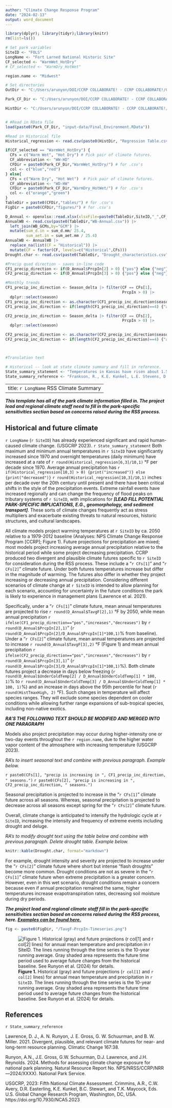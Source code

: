 ```yaml
---
author: "Climate Change Response Program"
date: "2024-02-13"
output: word_document
---
```


```r
library(dplyr); library(tidyr);library(knitr)
rm(list=ls())

# Set park variables
SiteID <- "FOLS"
LongName <- "Fort Larned National Historic Site"
CF_selected <- "WarmWet_HotDry"
# CF_selected <- "WarmDry_HotWet"

region.name <- "Midwest"

# Set directories
OutDir <- "C:/Users/arunyon/DOI/CCRP COLLABORATE! - CCRP COLLABORATE!/01 PROJECT Collaboration/Science, Adaptation, Planning/Resource Stewardship Strategies (RSS)/Current Park Folders/2024_FOLS/"

Park_CF_Dir <- "C:/Users/arunyon/DOI/CCRP COLLABORATE! - CCRP COLLABORATE!/01 PROJECT Collaboration/Science, Adaptation, Planning/Resource Stewardship Strategies (RSS)/Current Park Folders/2024_FOLS/FOLS-Climate Futures/"

HistDir <- "C:/Users/arunyon/DOI/CCRP COLLABORATE! - CCRP COLLABORATE!/01 PROJECT Collaboration/Science, Adaptation, Planning/Resource Stewardship Strategies (RSS)/Current Park Folders/2024_FOLS/FOLS-Historical/"


# #Read in RData file
load(paste0(Park_CF_Dir, "input-data/Final_Environment.RData"))

#Read in Historical file
Historical_regression <- read.csv(paste0(HistDir, "Regression Table.csv"))

if(CF_selected == "WarmWet_HotDry") {
  CFs = c("Warm Wet", "Hot Dry") # Pick pair of climate futures.
  CF_abbreviation <- "WW-HD"
  CFDir = paste0(Park_CF_Dir,"WarmWet_HotDry/") # for .csv's
  col <- c("blue","red")
} else{
  CFs = c("Warm Dry", "Hot Wet")  # Pick pair of climate futures.
  CF_abbreviation <- "WD-HW"
  CFDir = paste0(Park_CF_Dir,"WarmDry_HotWet/") # for .csv's
  col <- c("orange","green")
}
TableDir = paste0(CFDir,"tables/") # for .csv's
FigDir = paste0(CFDir,"figures/") # for .csv's

D_Annual <- openxlsx::read.xlsx(xlsxFile=paste0(TableDir,SiteID,"_",CF_abbreviation,"_Plot_data.xlsx"),sheet="D_Annual")
AnnualWB <- read.csv(paste0(TableDir,"WB-Annual.csv")) |> 
  left_join(WB_GCMs,by="GCM") |> 
  mutate(sum_d.in = sum_d.mm/ 25.4,
         sum_aet.in = sum_aet.mm / 25.4)
AnnualWB <- AnnualWB |> 
  replace_na(list(CF = "Historical")) |> 
  mutate(CF = factor(CF, levels=c("Historical",CFs)))
Drought.char <- read.csv(paste0(TableDir, "Drought_characteristics.csv"))

#Precip quad direction - saves in-line code
CF1_precip_direction <- if(D_Annual$PrcpIn[2] > 0) {"pos"} else {"neg"}
CF2_precip_direction <- if(D_Annual$PrcpIn[3] > 0) {"pos"} else {"neg"}

#Monthly trends
CF1_precip_inc_direction <- Season_delta |> filter(CF == CFs[1],
                                                   PrcpIn > 0) |> 
  dplyr::select(season)  
CF1_precip_inc_direction <- as.character(CF1_precip_inc_direction$season)
CF1_precip_inc_direction <- if(length(CF1_precip_inc_direction)==4) {"all"} else{CF1_precip_inc_direction}

CF2_precip_inc_direction <- Season_delta |> filter(CF == CFs[2],
                                                   PrcpIn > 0) |> 
  dplyr::select(season)

CF2_precip_inc_direction <- as.character(CF2_precip_inc_direction$season)
CF2_precip_inc_direction <- if(length(CF2_precip_inc_direction)==4) {"all"} else{CF2_precip_inc_direction}



#Translation text

# Historical -- look at state climate summary and fill in reference.
State_summary_statement <- "Temperatures in Kansas have risen about 1.5 °F since the beginning of the 20th century, with greater warming in the winter and spring than the summer and fall (Frankson et al. 2022)."
State_summary_reference <- "Frankson, R., K.E. Kunkel, L.E. Stevens, D.R. Easterling, X. Lin, M. Shulski, N.A. Umphlett, and C.J. Stiles, 2022: Kansas State Climate Summary 2022. NOAA Technical Report NESDIS 150-KS. NOAA/NESDIS, Silver Spring, MD, 5 pp."


```

---
title: `r LongName` RSS Climate Summary
---

***This template has all of the park climate information filled in. The project lead and regional climate staff need to fill in the park-specific sensitivities section based on concerns raised during the RSS process.***

## Historical and future climate

`r LongName` (`r SiteID`) has already experienced significant and rapid human-caused climate change. (USGCRP 2023). `r State_summary_statement` Both maximum and minimum annual temperatures in `r SiteID` have significantly increased since 1970 and overnight temperatures (daily minimum) have increased at a rate of `r round(Historical_regression[6,3]/10,1)` °F per decade since 1970. Average annual precipitation has `r if(Historical_regression[10,3] > 0) {print("increased")} else {print("decreased")}` `r round(Historical_regression[10,3]/10,1)` inches per decade over the 20th century until present and there have been critical shifts in the style of the precipitation events. Extreme rainfall events have increased regionally and can change the frequency of flood peaks on tributary systems of `r SiteID`, with implications for ***[LEAD FILL POTENTIAL PARK-SPECIFIC IMPLICATIONS, E.G., geomorphology, and sediment transport]***. These sorts of climate changes frequently act as stress multipliers and exacerbate existing threats to natural resources, historic structures, and cultural landscapes.

All climate models project warming temperatures at `r SiteID` by ca. 2050 relative to a 1979-2012 baseline (Analyses: NPS Climate Change Response Program [CCRP]; Figure 1). Future projections for precipitation are mixed; most models project increasing average annual precipitation relative to the historical period while some project decreasing precipitation. CCRP produced two divergent and plausible climate futures specific to `r SiteID` for consideration during the RSS process. These include a "`r CFs[1]`" and "`r CFs[2]`" climate future. Under both futures temperatures increase but differ in the magnitude of warming. The futures also differ in whether they project increasing or decreasing annual precipitation. Considering different scenarios of climate change at `r SiteID` is intended to allow planning for each scenario, accounting for uncertainty in the future conditions the park is likely to experience in management plans (Lawrence et al. 2021).

Specifically, under a "`r CFs[1]`" climate future, mean annual temperatures are projected to rise `r round(D_Annual$TavgF[2],1)` °F by 2050, while mean annual precipitation `r ifelse(CF1_precip_direction=="pos","increases","decreases")` by `r round(D_Annual$PrcpIn[2],1)`” (`r round(D_Annual$PrcpIn[2]/D_Annual$PrcpIn[1]*100,1)`% from baseline). Under a "`r CFs[2]`" climate future, mean annual temperatures are projected to increase `r round(D_Annual$TavgF[3],2)` °F (Figure 1) and mean annual precipitation `r ifelse(CF2_precip_direction=="pos","increases","decreases")` by `r round(D_Annual$PrcpIn[3],1)`” (`r round(D_Annual$PrcpIn[3]/D_Annual$PrcpIn[1]*100,1)`%). Both climate futures project a decrease in days below freezing (`r round(D_Annual$UnderColdTemp[2] / D_Annual$UnderColdTemp[1] * 100, 1)`% to `r round(D_Annual$UnderColdTemp[3] / D_Annual$UnderColdTemp[1] * 100, 1)`%) and an increase in days above the 95th percentile for heat (`r round(HistTmaxHigh, 2)` °F). Such changes in temperature will affect species ranges. They will exclude some species dependent on cooler conditions while allowing further range expansions of sub-tropical species, including non-native exotics.

***RA'S THE FOLLOWING TEXT SHOULD BE MODIFIED AND MERGED INTO ONE PARAGRAPH***

Models also project precipitation may occur during higher-intensity one or two-day events throughout the `r region.name`, due to the higher water vapor content of the atmosphere with increasing temperature (USGCRP 2023). 

*RA's to insert seasonal text and combine with previous paragraph. Example below.*

`r paste0(CFs[1], "precip is increasing in ", CF1_precip_inc_direction, " seasons.")`
`r paste0(CFs[2], "precip is increasing in ", CF2_precip_inc_direction, " seasons.")`

Seasonal precipitation is projected to increase in the "`r CFs[1]`" climate future across all seasons. Whereas, seasonal precipitation is projected to decrease across all seasons except spring for the "`r CFs[2]`" climate future.

Overall, climate change is anticipated to intensify the hydrologic cycle at `r SiteID`, increasing the intensity and frequency of extreme events including drought and deluge.


*RA's to modify drought text using the table below and combine with previous paragraph. Delete drought table. Example below.*

```r
knitr::kable(Drought.char, format="markdown")
```

For example, drought intensity and severity are projected to increase under the "`r CFs[2]`" climate future where short but intense “flash droughts” become more common. Drought conditions are not as severe in the "`r CFs[1]`" climate future when extreme precipitation is a greater concern. However, even in this wet scenario, drought conditions remain a concern because even if annual precipitation remained the same, higher temperatures increase evapotranspiration rates, decreasing soil moisture during dry periods.

***The project lead and regional climate staff fill in the park-specific sensitivities section based on concerns raised during the RSS process, here. [Examples can be found here.](https://doimspp.sharepoint.com/sites/nps-waso-ccrp/Shared%20Documents/Forms/AllItems.aspx?id=%2Fsites%2Fnps%2Dwaso%2Dccrp%2FShared%20Documents%2F01%20PROJECT%20Collaboration%2FScience%2C%20Adaptation%2C%20Planning%2FResource%20Stewardship%20Strategies%20%28RSS%29%2FExample%20Climate%20Summaries&viewid=a459d1c3%2Dd72a%2D4fec%2D9adc%2D0cc2a4094eba)***

```r
fig <- paste0(FigDir, "/TavgF-PrcpIn-Timeseries.png")

```

![**Figure 1.** Historical (gray) and future projections (`r col[1]` and `r col[2]` lines) for annual mean temperature and precipitation in `r SiteID`. The lines running through the time series is the 10-year running average. Gray shaded area represents the future time period used to average future changes from the historical baseline. See Runyon et al. (2024) for details.](`r fig`)



## References
`r State_summary_reference`

Lawrence, D. J., A. N. Runyon, J. E. Gross, G. W. Schuurman, and B. W. Miller. 2021. Divergent, plausible, and relevant climate futures for near- and long-term resource planning. Climatic Change 167:38.

Runyon, A.N., J.E. Gross, G.W. Schuurman, D.J. Lawrence, and J.H. Reynolds. 2024. Methods for assessing climate change exposure for national park planning. Natural Resource Report No. NPS/NRSS/CCRP/NRR—2024/XXXX). National Park Service.

USGCRP, 2023: Fifth National Climate Assessment. Crimmins, A.R., C.W. Avery, D.R. Easterling, K.E. Kunkel, B.C. Stewart, and T.K. Maycock, Eds. U.S. Global Change Research Program, Washington, DC, USA. https://doi.org/10.7930/NCA5.2023
